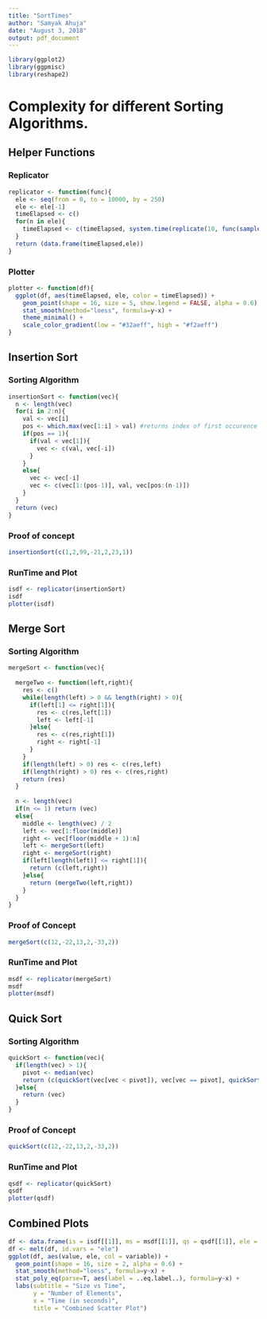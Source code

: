 ```yaml
---
title: "SortTimes"
author: "Samyak Ahuja"
date: "August 3, 2018"
output: pdf_document
---
```


```r
library(ggplot2)
library(ggpmisc)
library(reshape2)
```

# Complexity for different Sorting Algorithms.

## Helper Functions

### Replicator

```r
replicator <- function(func){
  ele <- seq(from = 0, to = 10000, by = 250)
  ele <- ele[-1]
  timeElapsed <- c()
  for(n in ele){
    timeElapsed <- c(timeElapsed, system.time(replicate(10, func(sample(x = 1:100, size = n, replace = TRUE))))[3] / 10)
  }
  return (data.frame(timeElapsed,ele))
}
```

### Plotter

```r
plotter <- function(df){
  ggplot(df, aes(timeElapsed, ele, color = timeElapsed)) +
    geom_point(shape = 16, size = 5, show.legend = FALSE, alpha = 0.6) + 
    stat_smooth(method="loess", formula=y~x) + 
    theme_minimal() + 
    scale_color_gradient(low = "#32aeff", high = "#f2aeff")
}
```

## Insertion Sort

### Sorting Algorithm
```r
insertionSort <- function(vec){
  n <- length(vec)
  for(i in 2:n){
    val <- vec[i]
    pos <- which.max(vec[1:i] > val) #returns index of first occurence of TRUE
    if(pos == 1){
      if(val < vec[1]){
        vec <- c(val, vec[-i])
      }  
    }
    else{
      vec <- vec[-i]
      vec <- c(vec[1:(pos-1)], val, vec[pos:(n-1)])
    }
  }
  return (vec)
}
```

### Proof of concept
```r
insertionSort(c(1,2,99,-21,2,23,1))
```

### RunTime and Plot
```r
isdf <- replicator(insertionSort)
isdf
plotter(isdf)
```


## Merge Sort

### Sorting Algorithm

```r
mergeSort <- function(vec){
  
  mergeTwo <- function(left,right){
    res <- c()
    while(length(left) > 0 && length(right) > 0){
      if(left[1] <= right[1]){
        res <- c(res,left[1])
        left <- left[-1]  
      }else{
        res <- c(res,right[1])
        right <- right[-1]
      }
    }
    if(length(left) > 0) res <- c(res,left)
    if(length(right) > 0) res <- c(res,right)
    return (res)
  }
  
  n <- length(vec)
  if(n <= 1) return (vec)
  else{
    middle <- length(vec) / 2
    left <- vec[1:floor(middle)]
    right <- vec[floor(middle + 1):n]
    left <- mergeSort(left)
    right <- mergeSort(right)
    if(left[length(left)] <= right[1]){
      return (c(left,right))
    }else{
      return (mergeTwo(left,right))
    }
  }
}
```

### Proof of Concept
```r
mergeSort(c(12,-22,13,2,-33,2))
```

### RunTime and Plot
```r
msdf <- replicator(mergeSort)
msdf
plotter(msdf)
```


## Quick Sort

### Sorting Algorithm

```r
quickSort <- function(vec){
  if(length(vec) > 1){
    pivot <- median(vec)
    return (c(quickSort(vec[vec < pivot]), vec[vec == pivot], quickSort(vec[vec > pivot])))
  }else{
    return (vec)
  }
}
```

### Proof of Concept
```r
quickSort(c(12,-22,13,2,-33,2))
```

### RunTime and Plot
```r
qsdf <- replicator(quickSort)
qsdf
plotter(qsdf)
```


## Combined Plots

```r
df <- data.frame(is = isdf[[1]], ms = msdf[[1]], qs = qsdf[[1]], ele = msdf[[2]])
df <- melt(df, id.vars = "ele")
ggplot(df, aes(value, ele, col = variable)) + 
  geom_point(shape = 16, size = 2, alpha = 0.6) + 
  stat_smooth(method="loess", formula=y~x) + 
  stat_poly_eq(parse=T, aes(label = ..eq.label..), formula=y~x) + 
  labs(subtitle = "Size vs Time",
       y = "Number of Elements",
       x = "Time (in seconds)",
       title = "Combined Scatter Plot")
```
